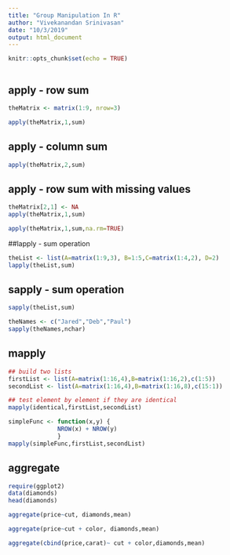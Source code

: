 ```yaml
---
title: "Group Manipulation In R"
author: "Vivekanandan Srinivasan"
date: "10/3/2019"
output: html_document
---
```


```r
knitr::opts_chunk$set(echo = TRUE)
```
```r

```

## apply - row sum


```r
theMatrix <- matrix(1:9, nrow=3)

apply(theMatrix,1,sum)
```

## apply - column sum

```r
apply(theMatrix,2,sum)
```

## apply - row sum with missing values

```r
theMatrix[2,1] <- NA
apply(theMatrix,1,sum)
```

```r
apply(theMatrix,1,sum,na.rm=TRUE)
```

##lapply - sum operation

```r
theList <- list(A=matrix(1:9,3), B=1:5,C=matrix(1:4,2), D=2)
lapply(theList,sum)
```

## sapply -  sum operation

```r
sapply(theList,sum)
```

```r
theNames <- c("Jared","Deb","Paul")
sapply(theNames,nchar)
```

## mapply

```r
## build two lists
firstList <- list(A=matrix(1:16,4),B=matrix(1:16,2),c(1:5))
secondList <- list(A=matrix(1:16,4),B=matrix(1:16,8),c(15:1))

## test element by element if they are identical
mapply(identical,firstList,secondList)
```

```r
simpleFunc <- function(x,y) {
              NROW(x) + NROW(y)
              }
mapply(simpleFunc,firstList,secondList)
```


## aggregate

```r
require(ggplot2)
data(diamonds)
head(diamonds)
```


```r
aggregate(price~cut, diamonds,mean)
```

```r
aggregate(price~cut + color, diamonds,mean)
```

```r
aggregate(cbind(price,carat)~ cut + color,diamonds,mean)
```

